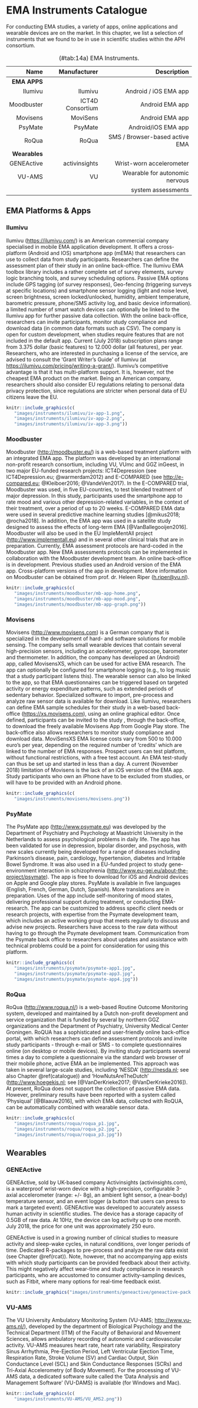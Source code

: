 
# EMA Instruments Catalogue {#ema-instruments-catalogue}

For conducting EMA studies, a variety of apps, online applications and wearable
devices are on the market. In this chapter, we list a selection of instruments
that we found to be in use in scientific studies within the APH consortium.

Table: (\#tab:14a) EMA Instruments.

| **Name**     | **Manufacturer**  | **Description**
|-------------:|------------------:|------------------------------:|
| **EMA APPS** |                   |                               |
| Ilumivu      | Ilumivu           | Android / iOS EMA app         |
| Moodbuster   | ICT4D Consortium  | Android EMA app               |
| Movisens     | MoviSens          | Android EMA app               |
| PsyMate      | PsyMate           | Android/iOS EMA app           |
| RoQua        | RoQua             | SMS / Browser-based active EMA|
| **Wearables**|                   |                               |
| GENEActive   | activinsights     | Wrist-worn accelerometer      |
| VU-AMS       | VU                | Wearable for autonomic nervous|
|              |                   | system assessments            |


## EMA Platforms & Apps

### Ilumivu
\index{Ilumivu}

Ilumivu (<https://ilumivu.com/>) is an American commercial company specialised
in mobile EMA application development. It offers a cross-platform (Android and
IOS) smartphone app (mEMA) that researchers can use to collect data from study
participants. Researchers can define the assessment plan of their study in an
online back-office. The Ilumivu EMA toolbox library includes a rather complete
set of survey elements, survey logic branching tools, and survey scheduling
options. Passive EMA options include GPS tagging (of survey responses),
Geo-fencing (triggering surveys at specific locations) and smartphone sensor
logging (light and noise level, screen brightness, screen locked/unlocked,
humidity, ambient temperature, barometric pressure, phone/SMS activity log, and
basic device information). a limited number of smart watch devices can
optionally be linked to the Ilumivu app for further passive data collection.
With the online back-office, researchers can invite participants, monitor study
compliance and download data (in common data formats such as CSV). The company
is open for custom development, when studies require features that are not
included in the default app. Current (July 2018) subscription plans range
from 3.375 dollar (basic features) to 12.000 dollar (all features), per year.
Researchers, who are interested in purchasing a license of the service, are
advised to consult the 'Grant Writer's Guide' of Ilumivu (at
<https://ilumivu.com/pricing/writing-a-grant/>). Ilumivu's competitive advantage
is that it has multi-platform support. It is, however, not the cheapest EMA
product on the market. Being an American company, researchers should also
consider EU regulations relating to personal data privacy protection, since
regulations are stricter when personal data of EU citizens leave the EU.

```r
knitr::include_graphics(c(
   "images/instruments/ilumivu/iv-app-1.png",
   "images/instruments/ilumivu/iv-app-2.png",
   "images/instruments/ilumivu/iv-app-3.png"))
```



### Moodbuster
\index{Moodbuster}

Moodbuster (<http://moodbuster.eu/>) is a web-based treatment platform with an
integrated EMA app. The platform was developed by an international non-profit
research consortium, including VU, VUmc and GGZ inGeest, in two major EU-funded
research projects: ICT4Depression (see ICT4Depression.eu; @warmerdam2012) and
E-COMPARED (see <http://e-compared.eu>; @Kleiboer2016; @VandeVen2017). In the
E-COMPARED trial, Moodbuster was used, in five EU-countries, to test blended
treatment of major depression. In this study, participants used the smartphone
app to rate mood and various other depression-related variables, in the context
of their treatment, over a period of up to 20 weeks. E-COMPARED EMA data were
used in several predictive machine learning studies [@mikus2018; @rocha2018].
In addition, the EMA app was used in a satellite study designed to assess the
effects of long-term EMA [@VanBallegooijen2016]. Moodbuster will also be used
in the EU ImpleMentAll project (<http://www.implementall.eu>) and in several
other clinical trials that are in preparation. Currently, EMA assessment
protocols are hard-coded in the Moodbuster app. New EMA assessments protocols
can be implemented in collaboration with the Moodbuster development team. An
online back-office is in development. Previous studies used an Android version
of the EMA app. Cross-platform versions of the app in development. More
information on Moodbuster can be obtained from prof. dr. Heleen Riper
(<h.riper@vu.nl>).

```r
knitr::include_graphics(c(
   "images/instruments/moodbuster/mb-app-home.png",
   "images/instruments/moodbuster/mb-app-mood.png",
   "images/instruments/moodbuster/mb-app-graph.png"))
```


### Movisens
\index{Movisens}

Movisens (<http://www.movisens.com>) is a German company that is specialized in
the development of hard- and software solutions for mobile sensing. The company
sells small wearable devices that contain several high-precision sensors,
including an accelerometer, gyroscope, barometer and thermometer. In addition,
the company has developed an (Android) app, called MovisensXS, which can be used
for active EMA research. The app can optionally be configured for smartphone
logging (e.g., to log music that a study participant listens this). The wearable
sensor can also be linked to the app, so that EMA questionnaires can be
triggered based on targeted activity or energy expenditure patterns, such as
extended periods of sedentary behavior. Specialized software to import,
pre-process and analyze raw sensor data is available for download. Like Ilumivu,
researchers can define EMA sample schedules for their study in a web-based
back-office (<https://xs.movisens.com>), using an online graphical editor. Once
defined, participants can be invited to the study , through the back-office, to
download the freely available Movisens App from Google Play store. The
back-office also allows researchers to monitor study compliance and download
data. MoviSensXS EMA license costs vary from 500 to 10.000 euro's per year,
depending on the required number of 'credits' which are linked to the number of
EMA responses. Prospect users can test platform, without functional
restrictions, with a free test account. An EMA test-study can thus be set up and
started in less than a day. A current (November 2018) limitation of Movisens is
the lack of an iOS version of the EMA app. Study participants who own an iPhone
have to be excluded from studies, or will have to be provided with an Android
phone.

```r
knitr::include_graphics(c(
   "images/instruments/movisens/movisens.png"))
```

### PsyMate
\index{PsyMate}

The PsyMate app (<http://www.psymate.eu>) was developed by the Department of
Psychiatry and Psychology at Maastricht University in the Netherlands to assess
psychological problems in daily life. The app has been validated for use in
depression, bipolar disorder, and psychosis, with new scales currently being
developed for a range of diseases including Parkinson's disease, pain,
cardiology, hypertension, diabetes and Irritable Bowel Syndrome. It was also
used in a EU-funded project to study gene-environment interaction in
schizophrenia (<http://www.eu-gei.eu/about-the-project/psymate>). The app is
free to download for iOS and Android devices on Apple and Google play stores.
PsyMate is available in five languages (English, French, German, Dutch,
Spanish). More translations are in preparation. Uses of the app include
self-monitoring of mood states, delivering professional support during
treatment, or conducting EMA-research. The app can be customized to address
specific client needs or research projects, with expertise from the Psymate
development team, which includes an active working group that meets regularly to
discuss and advise new projects. Researchers have access to the raw data without
having to go through the Psymate development team. Communication from the
Psymate back office to researchers about updates and assistance with technical
problems could be a point for consideration for using this platform.

```r
knitr::include_graphics(c(
   "images/instruments/psymate/psymate-app1.jpg",
   "images/instruments/psymate/psymate-app3.jpg",
   "images/instruments/psymate/psymate-app4.jpg"))
```


### RoQua
\index{RoQua}

RoQua (<http://www.roqua.nl/>) is a web-based Routine Outcome Monitoring system,
developed and maintained by a Dutch non-profit development and service
organization that is funded by several by northern GGZ organizations and the
Department of Psychiatry, University Medical Center Groningen. RoQUA has a
sophisticated and user-friendly online back-office portal, with which
researchers can define assessment protocols and invite study participants -
through e-mail or SMS - to complete questionnaires online (on desktop or mobile
devices). By inviting study participants several times a day to complete a
questionnaire via the standard web browser of their mobile phone, active EMA an
be implemented. This approach was taken in several large-scale studies,
including 'NESDA' (<http://nesda.nl>; see also Chapter \@ref(catalogue)) and
'HowNutsAreTheDutch' (<http://www.hoegekis.nl>; see [@VanDerKrieke2017;
@VanDerKrieke2016]). At present, RoQua does not support the collection of
passive EMA data. However, preliminary results have been reported with a system
called 'Physiqual' [@Blaauw2016], with which EMA data, collected with RoQUA,
can be automatically combined with wearable sensor data.


```r
knitr::include_graphics(c(
   "images/instruments/roqua/roqua_p1.jpg",
   "images/instruments/roqua/roqua_p2.jpg",
   "images/instruments/roqua/roqua_p3.jpg"))
```

## Wearables

### GENEActive
\index{GENEActive}

GENEActive, sold by UK-based company Activinsights (activinsights.com), is a
waterproof wrist-worn device with a high-precision, configurable 3-axial
accelerometer (range: +/- 8g), an ambient light sensor, a (near-body)
temperature sensor, and an event logger (a button that users can press to mark a
targeted event). GENEActive was developed to accurately assess human activity in
scientific studies. The device has a storage capacity of 0.5GB of raw data.
At 10Hz, the device can log activity up to one month. July 2018, the price for
one unit was approximately 250 euro.

GENEActive is used in a growing number of clinical studies to measure activity
and sleep-wake cycles, in natural conditions, over longer periods of time.
Dedicated R-packages to pre-process and analyze the raw data exist (see Chapter
\@ref(rcat)). Note, however, that no accompanying app exists with which study
participants can be provided feedback about their activity. This might
negatively affect wear-time and study compliance in research participants, who
are accustomed to consumer activity-sampling devices, such as Fitbit, where many
options for real-time feedback exist.

```r
knitr::include_graphics("images/instruments/geneactive/geneactive-pack.png")
```


### VU-AMS
\index{VU-AMS}

The VU University Ambulatory Monitoring System (VU-AMS;
<http://www.vu-ams.nl/>), developed by the department of Biological Psychology
and the Technical Department (ITM) of the Faculty of Behavioral and Movement Sciences,
allows ambulatory recording of autonomic and cardiovascular activity. VU-AMS
measures heart rate, heart rate variability, Respiratory Sinus Arrhythmia,
Pre-Ejection Period, Left Ventricular Ejection Time, Respiration Rate, Stroke
Volume (SV) and Cardiac Output, Skin Conductance Level (SCL) and Skin
Conductance Responses (SCRs) and Tri-Axial Accelerometry (of Body Movement). For
the processing of VU-AMS data, a dedicated software suite called the 'Data
Analysis and Management Software' (VU-DAMS) is available (for Windows and Mac).

```r
knitr::include_graphics(c(
   "images/instruments/VU-AMS/VU_AMS2.png"))
```


